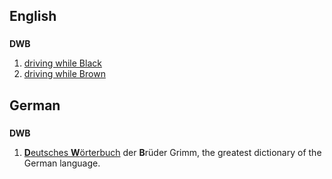 ==English==

==={{initialism}}===
'''DWB'''

# [[driving while Black]]
# [[driving while Brown]]

==German==
{{wikipedia|lang=de}}
==={{initialism}}===
'''DWB'''
# [[Deutsches Wörterbuch|'''D'''eutsches '''W'''örterbuch]] der '''B'''rüder Grimm, the greatest dictionary of the German language.